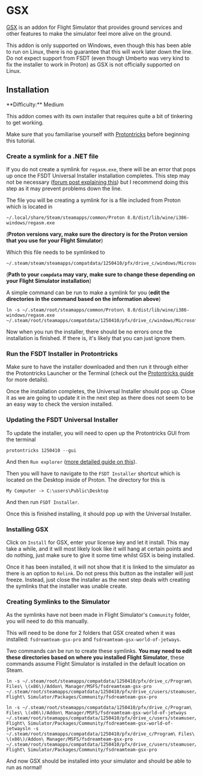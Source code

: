 
# GSX

[GSX](https://www.fsdreamteam.com/products_gsxpro.html) is an addon for Flight Simulator that provides ground services
and other features to make the simulator feel more alive on the ground.

<Callout type="warning" emoji="⚠️">
  This addon is only supported on Windows, even though this has been able to run
  on Linux, there is no guarantee that this will work later down the line. Do
  not expect support from FSDT (even though Umberto was very kind to fix the
  installer to work in Proton) as GSX is not officially supported on Linux.
</Callout>

## Installation

<Callout type="info" emoji="ℹ️">
  **Difficulty:** Medium
</Callout>

This addon comes with its own installer that requires quite a bit of tinkering to get working.

Make sure that you familiarise yourself with [Protontricks](/msfs/protontricks) before beginning this tutorial.

<Steps>

### Create a symlink for a .NET file

If you do not create a symlink for `regasm.exe`, there will be an error that pops up once the FSDT Universal Installer
installation completes. This step may not be necessary
([forum post explaining this](https://www.fsdreamteam.com/forum/index.php/topic,30014.msg193939/topicseen.html#msg193939))
but I recommend doing this step as it may prevent problems down the line.

The file you will be creating a symlink for is a file included from Proton which is located in

```
~/.local/share/Steam/steamapps/common/Proton 8.0/dist/lib/wine/i386-windows/regasm.exe
```

(**Proton versions vary, make sure the directory is for the Proton version that you use for your Flight Simulator**)

Which this file needs to be symlinked to

```
~/.steam/steam/steamapps/compatdata/1250410/pfx/drive_c/windows/Microsoft.NET/Framework/v4.0.30319/regasm.exe
```

(**Path to your `compdata` may vary, make sure to change these depending on your Flight Simulator installation**)

A simple command can be run to make a symlink for you (**edit the directories in the command based on the information
above**)

```shell copy
ln -s ~/.steam/root/steamapps/common/Proton\ 8.0/dist/lib/wine/i386-windows/regasm.exe ~/.steam/root/steamapps/compatdata/1250410/pfx/drive_c/windows/Microsoft.NET/Framework/v4.0.30319/regasm.exe
```

Now when you run the installer, there should be no errors once the installation is finished. If there is, it's likely
that you can just ignore them.

### Run the FSDT Installer in Protontricks

Make sure to have the installer downloaded and then run it through either the Protontricks Launcher or the Terminal
(check out the [Protontricks guide](/msfs/protontricks) for more details).

Once the installation completes, the Universal Installer should pop up. Close it as we are going to update it in the
next step as there does not seem to be an easy way to check the version installed.

### Updating the FSDT Universal Installer

To update the installer, you will need to open up the Protontricks GUI from the terminal

```shell copy
protontricks 1250410 --gui
```

And then `Run explorer` ([more detailed guide on this](/msfs/protontricks#terminal)).

Then you will have to navigate to the `FSDT Installer` shortcut which is located on the Desktop inside of Proton.
The directory for this is

```
My Computer -> C:\users\Public\Desktop
```

And then run `FSDT Installer`.

Once this is finished installing, it should pop up with the Universal Installer.

### Installing GSX

Click on `Install` for GSX, enter your license key and let it install. This may take a while, and it will most likely
look like it will hang at certain points and do nothing, just make sure to give it some time whilst GSX is being
installed.

Once it has been installed, it will not show that it is linked to the simulator as there is an option to `Relink`. Do
not press this button as the installer will just freeze. Instead, just close the installer as the next step deals with
creating the symlinks that the installer was unable create.

### Creating Symlinks to the Simulator

As the symlinks have not been made in Flight Simulator's `Community` folder, you will need to do this manually.

This will need to be done for 2 folders that GSX created when it was installed: `fsdreamteam-gsx-pro` and
`fsdreamteam-gsx-world-of-jetways`.

Two commands can be run to create these symlinks. **You may need to edit these directories based on where you installed
Flight Simulator**, these commands assume Flight Simulator is installed in the default location on Steam.

```shell copy filename="fsdreamteam-gsx-pro"
ln -s ~/.steam/root/steamapps/compatdata/1250410/pfx/drive_c/Program\ Files\ \(x86\)/Addon\ Manager/MSFS/fsdreamteam-gsx-pro ~/.steam/root/steamapps/compatdata/1250410/pfx/drive_c/users/steamuser/AppData/Roaming/Microsoft\ Flight\ Simulator/Packages/Community/fsdreamteam-gsx-pro
```

```shell copy filename="fsdreamteam-gsx-world-of-jetways"
ln -s ~/.steam/root/steamapps/compatdata/1250410/pfx/drive_c/Program\ Files\ \(x86\)/Addon\ Manager/MSFS/fsdreamteam-gsx-world-of-jetways ~/.steam/root/steamapps/compatdata/1250410/pfx/drive_c/users/steamuser/AppData/Roaming/Microsoft\ Flight\ Simulator/Packages/Community/fsdreamteam-gsx-world-of-jetwaysln -s ~/.steam/root/steamapps/compatdata/1250410/pfx/drive_c/Program\ Files\ \(x86\)/Addon\ Manager/MSFS/fsdreamteam-gsx-pro ~/.steam/root/steamapps/compatdata/1250410/pfx/drive_c/users/steamuser/AppData/Roaming/Microsoft\ Flight\ Simulator/Packages/Community/fsdreamteam-gsx-pro
```

</Steps>

And now GSX should be installed into your simulator and should be able to run as normal!
